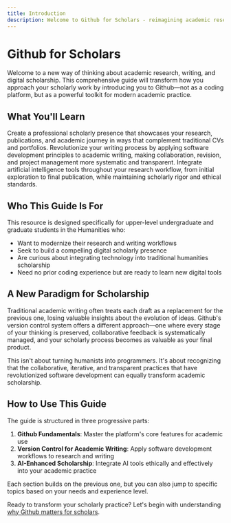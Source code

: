 ```yaml
---
title: Introduction
description: Welcome to Github for Scholars - reimagining academic research and writing through version control
---
```



# Github for Scholars

Welcome to a new way of thinking about academic research, writing, and digital scholarship. This comprehensive guide will transform how you approach your scholarly work by introducing you to Github—not as a coding platform, but as a powerful toolkit for modern academic practice.

## What You'll Learn

<CardGrid>
  <Card title="Digital Portfolio Management" icon="github">
    Create a professional scholarly presence that showcases your research, publications, and academic journey in ways that complement traditional CVs and portfolios.
  </Card>
  
  <Card title="Version-Controlled Writing" icon="document">
    Revolutionize your writing process by applying software development principles to academic writing, making collaboration, revision, and project management more systematic and transparent.
  </Card>
  
  <Card title="AI-Enhanced Research" icon="rocket">
    Integrate artificial intelligence tools throughout your research workflow, from initial exploration to final publication, while maintaining scholarly rigor and ethical standards.
  </Card>
</CardGrid>

## Who This Guide Is For

This resource is designed specifically for upper-level undergraduate and graduate students in the Humanities who:

- Want to modernize their research and writing workflows
- Seek to build a compelling digital scholarly presence
- Are curious about integrating technology into traditional humanities scholarship
- Need no prior coding experience but are ready to learn new digital tools

## A New Paradigm for Scholarship

Traditional academic writing often treats each draft as a replacement for the previous one, losing valuable insights about the evolution of ideas. Github's version control system offers a different approach—one where every stage of your thinking is preserved, collaborative feedback is systematically managed, and your scholarly process becomes as valuable as your final product.

This isn't about turning humanists into programmers. It's about recognizing that the collaborative, iterative, and transparent practices that have revolutionized software development can equally transform academic scholarship.

## How to Use This Guide

The guide is structured in three progressive parts:

1. **Github Fundamentals**: Master the platform's core features for academic use
2. **Version Control for Academic Writing**: Apply software development workflows to research and writing
3. **AI-Enhanced Scholarship**: Integrate AI tools ethically and effectively into your academic practice

Each section builds on the previous one, but you can also jump to specific topics based on your needs and experience level.

Ready to transform your scholarly practice? Let's begin with understanding [why Github matters for scholars](/why-github/).